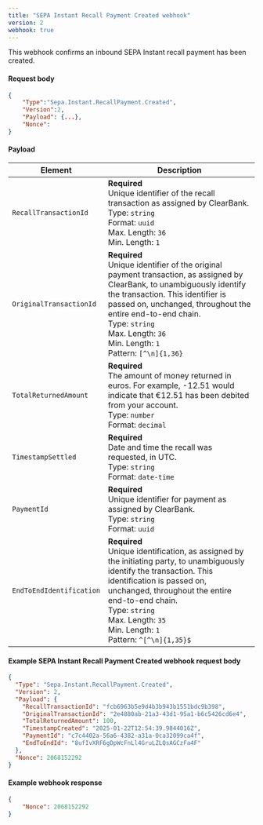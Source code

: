 ```yaml
---
title: "SEPA Instant Recall Payment Created webhook"
version: 2
webhook: true
---
```


This webhook confirms an inbound SEPA Instant recall payment has been created.

#### Request body

```json
{
    "Type":"Sepa.Instant.RecallPayment.Created",
    "Version":2,
    "Payload": {...},
    "Nonce":
}
```

#### Payload
| Element                 | Description     |
|-------------------------|-----------------|
|`RecallTransactionId` |**Required**<br />Unique identifier of the recall transaction as assigned by ClearBank.<br/>Type: `string`<br/>Format: `uuid`<br/>Max. Length: `36`<br/>Min. Length: `1` |
|`OriginalTransactionId` |**Required**<br />Unique identifier of the original payment transaction, as assigned by ClearBank, to unambiguously identify the transaction. This identifier is passed on, unchanged, throughout the entire end-to-end chain.<br/>Type: `string`<br/>Max. Length: `36`<br/>Min. Length: `1`<br/>Pattern: `[^\n]{1,36}` |
|`TotalReturnedAmount` |**Required**<br />The amount of money returned in euros. For example, -12.51 would indicate that €12.51 has been debited from your account.<br/>Type: `number` <br/>Format: `decimal`|
|`TimestampSettled` |**Required**<br />Date and time the recall was requested, in UTC.<br/>Type: `string`<br/>Format: `date-time`|
|`PaymentId` |**Required**<br />Unique identifier for payment as assigned by ClearBank.<br/>Type: `string` <br/>Format: `uuid`|
| `EndToEndIdentification` |**Required**<br />Unique identification, as assigned by the initiating party, to unambiguously identify the transaction. This identification is passed on, unchanged, throughout the entire end-to-end chain.<br/>Type: `string`<br/>Max. Length: `35`<br/>Min. Length: `1` <br/>Pattern: `^[^\n]{1,35}$` |

#### Example SEPA Instant Recall Payment Created webhook request body

```json
{
  "Type": "Sepa.Instant.RecallPayment.Created",
  "Version": 2,
  "Payload": {
    "RecallTransactionId": "fcb6963b5e9d4b3b943b1551bdc9b398",
    "OriginalTransactionId": "2e4880ab-21a3-43d1-95a1-b6c5426cd6e4",
    "TotalReturnedAmount": 100,
    "TimestampCreated": "2025-01-22T12:54:39.9844016Z",
    "PaymentId": "c7c4402a-56a6-4382-a31a-0ca32099ca4f",
    "EndToEndId": "8ufIvXRF6gDpWcFnLl4GruLZLQsAGCzFa4F"
  },
  "Nonce": 2068152292
}
```

#### Example webhook response
```json
{
    "Nonce": 2068152292
}
```
